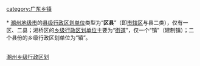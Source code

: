 [[category:广东乡镇|category:广东乡镇]]
[[Category:潮州乡级行政区划|]]
{{catmore|潮州市|广东省潮州市}}
<br>{{hideh
|Head = [[潮州市|潮州]][[:Category:潮州区县|各区县]]所辖[[街道_(行政区划)|街道]]与[[:Category:潮州建制镇|镇]]
|FrameStyle   = border:solid 1px #000080;
|HeadStyle    = text-align:center;background:transparent;
|ContentStyle = background: #99CCFF;
}}<br>
* [[潮州市|潮州地级市]]的[[县级行政区|县级行政区划单位]]类型为“'''区县'''”（即[[市辖区|市辖区]]与县二类），仅有一区、二县；湘桥区的[[乡级行政区划|乡级行政区划单位]]主要为“[[街道_(行政区划)|街道]]”，仅一个“镇”（建制镇）；二个县份的乡级行政区划单位为“镇”。
{{乡级行政区划分类说明}}
{{廣東省潮州市湘橋區行政區劃|state =expanded}}<br>
{{廣東省潮州市潮安區行政區劃|state =expanded}}<br>
{{饶平县行政区划|state =expanded}}
{{hidef}}
